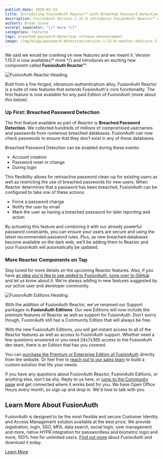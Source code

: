 ```yaml
---
publish_date: 2020-02-19 
title: Introducing FusionAuth Reactor™ with Breached Password Detection
description: FusionAuth Version 1.15.0 introduces FusionAuth Reactor™ with Breached Password Detection. Ensure your users aren't using insecure passwords at login.
authors: Bryan Giese
excerpt_separator: "{/* more */}"
categories: features
tags: breached-password-detection release-announcement
image: /img/blogs/password-detection/version-1-15-0-reactor-editions-2.png
---
```


We said we would be cranking on new features and we meant it. Version 1.15.0 is now available{/* more */} and introduces an exciting new component called **FusionAuth Reactor™**.

![FusionAuth Reactor Heading.](/img/blogs/password-detection/fusionauth-reactor-header-2x.png)

Built from a fire-forged, vibranium-authenticatium alloy, FusionAuth Reactor is a suite of new features that extends FusionAuth's core functionality. The first feature is now available for any paid Edition of FusionAuth (more about this below).

### Up First: Breached Password Detection
The first feature available as part of Reactor is **Breached Password Detection**. We collected hundreds of millions of compromised usernames and passwords from numerous breached databases. FusionAuth can now check passwords to ensure that they don’t exist in any of these databases.

Breached Password Detection can be enabled during these events:

- Account creation
- Password reset or change
- During login

This flexibility allows for retroactive password clean-up for existing users as well as restricting the use of breached passwords for new users. When Reactor determines that a password has been breached, FusionAuth can be configured to take one of these actions:

- Force a password change
- Notify the user by email
- Mark the user as having a breached password for later reporting and action

By activating this feature and combining it with our already powerful password constraints, you can ensure your users are secure and using the latest recommended password rules. Plus, as new breached databases become available on the dark web, we’ll be adding them to Reactor and your FusionAuth will automatically be updated.

### More Reactor Components on Tap
Stay tuned for more details on the upcoming Reactor features. Also, if you have [an idea you'd like to see added to FusionAuth, jump over to GitHub](https://github.com/FusionAuth/fusionauth-issues/issues) and let us know about it. We're always adding in new features suggested by our active user and developer community.

![FusionAuth Editions Heading.](/img/blogs/password-detection/fusionauth-editions-header-2x.png)

With the addition of FusionAuth Reactor, we've renamed our Support packages to **FusionAuth Editions**. Our new Editions will now include the premium features of Reactor as well as support for FusionAuth. Don’t worry though, FusionAuth still has a Community Edition that will always be free.

With the new FusionAuth Editions, you will get instant access to all of the Reactor features as well as access to FusionAuth support. Whether need a few questions answered or you need 24x7x365 access to the FusionAuth dev team, there is an Edition that has you covered.

You can [purchase the Premium or Enterprise Edition of FusionAuth](/pricing) directly from the website. Or feel free to [reach out to our sales team](/contact) to build a custom solution that fits your needs.

If you have any questions about FusionAuth Reactor, FusionAuth Editions, or anything else, don't be shy. Reply to us here, or [jump to the Community page](/community) and get connected where it works best for you. We have Open Office Hours every month, so sign up and drop in. We'd love to talk with you.

## Learn More About FusionAuth
FusionAuth is designed to be the most flexible and secure Customer Identity and Access Management solution available at the best price. We provide registration, login, SSO, MFA, data search, social login, user management and more, native HYPR integration for passwordless and biometric login and more, 100% free for unlimited users. [Find out more](/ "FusionAuth Home") about FusionAuth and download it today.

[Learn More](/)
